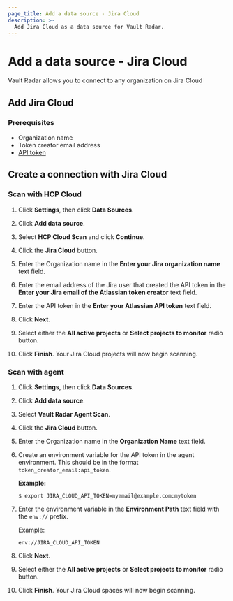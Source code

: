 ```yaml
---
page_title: Add a data source - Jira Cloud
description: >-
  Add Jira Cloud as a data source for Vault Radar.
---
```


# Add a data source - Jira Cloud

Vault Radar allows you to connect to any organization on Jira Cloud

## Add Jira Cloud

### Prerequisites

- Organization name
- Token creator email address
- [API token](https://support.atlassian.com/atlassian-account/docs/manage-api-tokens-for-your-atlassian-account/)

## Create a connection with Jira Cloud

### Scan with HCP Cloud

1. Click **Settings**, then click **Data Sources**.

1. Click **Add data source**.

1. Select **HCP Cloud Scan** and click **Continue**.

1. Click the **Jira Cloud** button.

1. Enter the Organization name in the **Enter your Jira organization name** text field.

1. Enter the email address of the Jira user that created the API token in
   the **Enter your Jira email of the Atlassian token creator** text field.

1. Enter the API token in the **Enter your Atlassian API token** text field.

1. Click **Next**.

1. Select either the **All active projects** or **Select projects to monitor** radio
   button.

1. Click **Finish**. Your Jira Cloud projects will now begin scanning.

### Scan with agent

1. Click **Settings**, then click **Data Sources**.

1. Click **Add data source**.

1. Select **Vault Radar Agent Scan**.

1. Click the **Jira Cloud** button.

1. Enter the Organization name in the **Organization Name** text field.

1. Create an environment variable for the API token in the agent environment. This should be in the format `token_creator_email:api_token`.
   
   **Example:**

   <CodeBlockConfig hideClipboard>

   ```shell-session
   $ export JIRA_CLOUD_API_TOKEN=myemail@example.com:mytoken
   ```

   </CodeBlockConfig>

1. Enter the environment variable in the **Environment Path** text field with the `env://` prefix.
   
   Example:
   
   ```plaintext
   env://JIRA_CLOUD_API_TOKEN
   ```

1. Click **Next**.

1. Select either the **All active projects** or **Select projects to monitor** radio
   button.

1. Click **Finish**. Your Jira Cloud spaces will now begin scanning.
